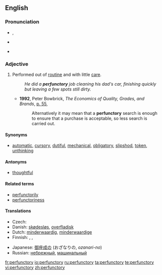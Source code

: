 ==English==

===Pronunciation===
* {{a|UK}} {{IPA|/pəˈfʌŋk.tɹɪ/}}, {{SAMPA|/p@"VNk.t@r.I/}}
* {{a|US}} {{IPA|/pɚˈfʌŋ.tɚ.i/}}
* {{audio|en-us-perfunctory.ogg|Audio (US)}}

===Adjective===
{{en-adj}}

# Performed out of [[routine]] and with little [[care]].
#:''He did a '''perfunctory''' job cleaning his dad's car, finishing quickly but leaving a few spots still dirty.''
#*'''1992''', Peter Bowbrick, ''The Economics of Quality, Grades, and Brands'', [http://books.google.ca/books?id=zygOAAAAQAAJ&pg=PA55&dq=%22perfunctory%22 p. 55],
#*:Alternatively it may mean that a '''perfunctory''' search is enough to ensure that a purchase is acceptable, so less search is carried out.

====Synonyms====
* {{sense|performed out of routine}} [[automatic]], [[cursory]], [[dutiful]], [[mechanical]], [[obligatory]], [[slipshod]], [[token]], [[unthinking]]

====Antonyms====
* [[thoughtful]]

====Related terms====
* [[perfunctorily]]
* [[perfunctoriness]]

====Translations====
{{trans-top|performed out of routine, with little care}}
* Czech: {{t-|cs|formální}}
* Danish: [[skødesløs]], [[overfladisk]]
* Dutch: [[minderwaardig]], [[minderwaardige]]
* Finnish: {{t|fi|rutiininomainen}}, {{t|fi|pintapuolinen}}, {{t|fi|puolihuolimaton}}
{{trans-mid}}
* Japanese: [[御座成な|御座成の]] (おざなりの, ''ozanari-no'')
* Russian: [[небрежный]], [[машинальный]]
{{trans-bottom}}

[[fr:perfunctory]]
[[io:perfunctory]]
[[ru:perfunctory]]
[[ta:perfunctory]]
[[te:perfunctory]]
[[vi:perfunctory]]
[[zh:perfunctory]]